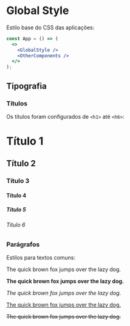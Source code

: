 
<Meta title="Styles/GlobalStyle" Component={GlobalStyle} />

# Global Style

Estilo base do CSS das aplicações:

```jsx
const App = () => (
  <>
    <GlobalStyle />
    <OtherComponents />
  </>
);
```

## Tipografia

### Títulos

Os títulos foram configurados de `<h1>` até `<h6>`:

<Preview>
  <Story name="Títulos">
    <div>
      <h1>Título 1</h1>
      <h2>Título 2</h2>
      <h3>Título 3</h3>
      <h4>Título 4</h4>
      <h5>Título 5</h5>
      <h6>Título 6</h6>
    </div>
  </Story>
</Preview>

### Parágrafos

Estilos para textos comuns:

<Preview>
  <Story name="Parágrafos">
    <div>
      <p>The quick brown fox jumps over the lazy dog.</p>
      <p>
        <strong>The quick brown fox jumps over the lazy dog.</strong>
      </p>
      <p>
        <em>The quick brown fox jumps over the lazy dog.</em>
      </p>
      <p>
        <u>The quick brown fox jumps over the lazy dog.</u>
      </p>
      <p>
        <s>The quick brown fox jumps over the lazy dog.</s>
      </p>
    </div>
  </Story>
</Preview>

